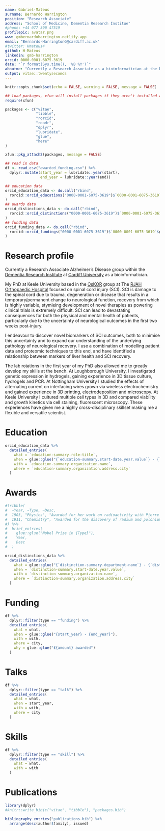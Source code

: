 ```yaml
---
name: Gabriel-Mateus
surname: Bernardo Harrington
position: "Research Associate"
address: "School of Medicine, Dementia Research Institue"
#phone: +44 077 390 47519
profilepic: avatar.png
www: gmbernardoharrington.netlify.app
email: "Bernardo-HarringtonG@cardiff.ac.uk"
#twitter: Hmateus4
github: H-Mateus
linkedin: gmb-harrington
orcid: 0000-0001-6075-3619
date: "`r format(Sys.time(), '%B %Y')`"
aboutme: "Currently a Research Associate as a bioinformatician at the Dementia Research Institute, Cardiff University, working on Alzheimer's disease with a focus towards genomics."
output: vitae::twentyseconds
---
```


```r
knitr::opts_chunk$set(echo = FALSE, warning = FALSE, message = FALSE)

## load packages, xfun will install packages if they aren't installed already
require(xfun)

packages <- c("vitae",
              "tibble",
              "rorcid",
              "readr",
              "dplyr",
              "lubridate",
              "glue",
              "here"
)

xfun::pkg_attach2(packages, message = FALSE)

## read in data
df <- read_csv("awarded_funding.csv") %>%
  dplyr::mutate(start_year = lubridate::year(start), 
                end_year = lubridate::year(end))
```

```r
## education data
orcid_education_data <- do.call("rbind",
  rorcid::orcid_educations("0000-0001-6075-3619")$`0000-0001-6075-3619`$`affiliation-group`$summaries
)
## awards data
orcid_distinctions_data <- do.call("rbind",
  rorcid::orcid_distinctions("0000-0001-6075-3619")$`0000-0001-6075-3619`$`affiliation-group`$summaries
)
## funding data
orcid_funding_data <- do.call("rbind",
  rorcid::orcid_fundings("0000-0001-6075-3619")$`0000-0001-6075-3619`$group$`funding-summary`
)
```

# Research profile

Currently a Research Associate Alzheimer's Disease group within the [Dementia Research Institute](https://ukdri.ac.uk/) at [Cardiff University](https://www.cardiff.ac.uk/) as a bioinformatician.

My PhD at Keele University based in the [OsKOR](https://oskor.netlify.app/) group at The [RJAH Orthopaedic Hospital](https://www.rjah.nhs.uk/) focused on spinal cord injury (SCI).
SCI is damage to the spinal cord due to trauma, degeneration or disease that results in a temporary/permanent change to neurological function, recovery from which is highly variable, stymieing development of novel therapies as powering clinical trials is extremely difficult.
SCI can lead to devastating consequences for both the physical and mental health of patients, particularly due to the uncertainty of neurological outcomes in the first two weeks post-injury.

I endeavour to discover novel biomarkers of SCI outcomes, both to minimise this uncertainty and to expand our understanding of the underlying pathology of neurological recovery.
I use a combination of modelling patient data and proteomic techniques to this end, and have identified a relationship between markers of liver health and SCI recovery.

The lab rotations in the first year of my PhD also allowed me to greatly develop my skills at the bench.
At Loughborough University, I investigated genetic expression in hydrogels, gaining experience in 3D tissue culture, hydrogels and PCR.
At Nottingham University I studied the effects of alternating current on interfacing wires grown via wireless electrochemistry and gained experience in 3D printing, electrodeposition and microscopy.
At Keele University I cultured multiple cell types in 3D and compared viability and growth kinetics via cell staining, fluorescent microscopy.
These experiences have given me a highly cross-disciplinary skillset making me a flexible and versatile scientist.

# Education

```r
orcid_education_data %>%
  detailed_entries(
    what = `education-summary.role-title`,
    when = glue::glue("{`education-summary.start-date.year.value`} - {`education-summary.end-date.year.value`}"),
    with = `education-summary.organization.name`,
    where = `education-summary.organization.address.city`
  )
```

# Awards

```r
#tribble(
#  ~Year, ~Type, ~Desc,
#  1903, "Physics", "Awarded for her work on radioactivity with Pierre Curie and Henri Becquerel",
#  1911, "Chemistry", "Awarded for the discovery of radium and polonium"
#) %>% 
#  brief_entries(
#    glue::glue("Nobel Prize in {Type}"),
#    Year, 
#    Desc
#  )
```

```r
orcid_distinctions_data %>%
  detailed_entries(
    what = glue::glue("{`distinction-summary.department-name`} - {`distinction-summary.role-title`}"),
    when = `distinction-summary.start-date.year.value`,
    with = `distinction-summary.organization.name`,
    where = `distinction-summary.organization.address.city`
  )
```

# Funding

```r
df %>% 
  dplyr::filter(type == "funding") %>%
  detailed_entries(
    what = what,
    when = glue::glue("{start_year} - {end_year}"),
    with = with,
    where = city,
    why = glue::glue("£{amount} awarded")
  )
```

# Talks

```r
df %>%
  dplyr::filter(type == "talk") %>%
  detailed_entries(
    what = what,
    when = start_year,
    with = with,
    where = city
  )
```

# Skills

```r
df %>% 
  dplyr::filter(type == "skill") %>%
  detailed_entries(
    what = what,
    with = with
  )
```

# Publications

```r
library(dplyr)
#knitr::write_bib(c("vitae", "tibble"), "packages.bib")

bibliography_entries("publications.bib") %>%
  arrange(desc(author$family), issued)
```
